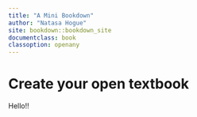 ```yaml
---
title: "A Mini Bookdown"
author: "Natasa Hogue"
site: bookdown::bookdown_site
documentclass: book
classoption: openany
---
```


# Create your open textbook

Hello!!
